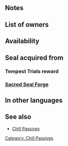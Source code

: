 {{Passive
|type=B
|name=Chill Spd/Def
|exclusive=0
|1name=Chill Spd/Def 1
|alt1name=Chill Spd Def 1
|1tagid=SID_速さ守備の封印1
|1promotionRarity=5
|1promotionTier=1
|1effect=At start of turn, inflicts Spd/Def-3 on foe on the enemy team with the highest Spd+Def total through its next action.
|1required=Chill Spd 1;Chill Def 1
|1cost=120
|2name=Chill Spd/Def 2
|alt2name=Chill Spd Def 2
|2tagid=SID_速さ守備の封印2
|2effect=At start of turn, inflicts Spd/Def-5 on foe on the enemy team with the highest Spd+Def total through its next action.
|2cost=240
|2next=-
|canUseWeapon={{WeaponList|All}}
|canUseMove={{MoveList|All}}
|properties=random_owner
}}
==Notes==
{{Penalties}}
{{SelectStat|Spd+Def total}}
==List of owners==
{{Skill Hero List}}
==Availability==
{{PassiveFocusList}}
{{PassiveDistributionList}}
{{PassiveCombatManualList}}
==Seal acquired from==
===Tempest Trials reward===
{{Tempest Trials seal reward}}
===[[Sacred Seal Forge]]===
{{SealCosts
|seals=Chill Spd/Def 1;Chill Spd/Def 2
|badgeColor=Verdant
|costs1=20;100;40
|costs2=400;1000;100
}}
==In other languages==
{{OtherLanguages
|english=Chill Spd/Def
|japanese=速さ守備の封印
|german=Ges./Ver.-Brem.
|spanishEU=Gelidez Vel/Def
|spanishLA=Gelid. Vel./Def.
|french=Gel Vit/Déf
|italian=Vel/Dif gelanti
|chineseTW=速度防守封殺
|portuguese=Vel./Def. gelad.
}}
==See also==
{{See also skills|cond=(Description LIKE '%at start of turn, inflict%-%enemy%highest%' OR Description LIKE '%at start of turn, inflict%-%enemy%lowest%') AND Exclusive='1'|columns=3}}
* [[Chill Passives]]
{{Passives Navbox|B}}
[[Category: Chill Passives]]
{{Seals Navbox}}
